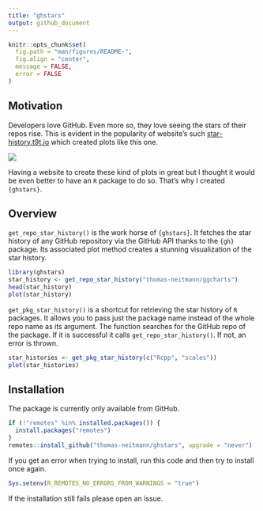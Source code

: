 ```yaml
---
title: "ghstars"
output: github_document
---
```


```r
knitr::opts_chunk$set(
  fig.path = "man/figures/README-",
  fig.align = "center",
  message = FALSE,
  error = FALSE
)
```

## Motivation

Developers love GitHub. Even more so, they love seeing the stars of their repos rise. This is evident in the popularity of website's such [star-history.t9t.io](https://star-history.t9t.io/) which created plots like this one.

![](man/figures/ggplot2_star_history.PNG)

Having a website to create these kind of plots in great but I thought it would be even better to have an `R` package to do so. That's why I created `{ghstars}`.

## Overview

`get_repo_star_history()` is the work horse of `{ghstars}`. It fetches the star history of any GitHub repository via the GitHub API thanks to the `{gh}` package. Its associated plot method creates a stunning visualization of the star history.

```r
library(ghstars)
star_history <- get_repo_star_history("thomas-neitmann/ggcharts")
head(star_history)
plot(star_history)
```

`get_pkg_star_history()` is a shortcut for retrieving the star history of `R` packages. It allows you to pass just the package name instead of the whole repo name as its argument. The function searches for the GitHub repo of the package. If it is successful it calls `get_repo_star_history()`. If not, an error is thrown.

```r
star_histories <- get_pkg_star_history(c("Rcpp", "scales"))
plot(star_histories)
```


## Installation

The package is currently only available from GitHub.

```r
if (!"remotes" %in% installed.packages()) {
  install.packages("remotes")
}
remotes::install_github("thomas-neitmann/ghstars", upgrade = "never")
```

If you get an error when trying to install, run this code and then try to install once again.

```r
Sys.setenv(R_REMOTES_NO_ERRORS_FROM_WARNINGS = "true")
```

If the installation still fails please open an issue.